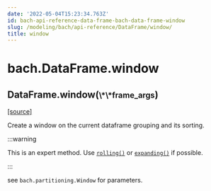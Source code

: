 ```yaml
---
date: '2022-05-04T15:23:34.763Z'
id: bach-api-reference-data-frame-bach-data-frame-window
slug: /modeling/bach/api-reference/DataFrame/window/
title: window
---
```


# bach.DataFrame.window

<div className="method">

<h2 className="signature-method"><span className="additional-name">DataFrame.</span><span className="name">window(</span><small className="parameter-list"><span className="parameter" id="**">\*\*frame_args</span></small>)</h2>


&#8203;<span className="view-source">[[source]](https://github.com/objectiv/objectiv-analytics/blob/main/bach/bach/dataframe.py)</span>

<div className="content">

Create a window on the current dataframe grouping and its sorting.

:::warning

This is an expert method. Use [`rolling()`](/docs/modeling/bach/api-reference/DataFrame/bach.DataFrame.rolling) or [`expanding()`](/docs/modeling/bach/api-reference/DataFrame/bach.DataFrame.expanding) if possible.


:::

see `bach.partitioning.Window` for parameters.


</div>


</div>
